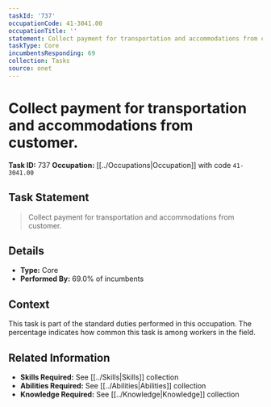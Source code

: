 ```yaml
---
taskId: '737'
occupationCode: 41-3041.00
occupationTitle: ''
statement: Collect payment for transportation and accommodations from customer.
taskType: Core
incumbentsResponding: 69
collection: Tasks
source: onet
---
```

# Collect payment for transportation and accommodations from customer.

**Task ID:** 737
**Occupation:** [[../Occupations|Occupation]] with code `41-3041.00`

## Task Statement

> Collect payment for transportation and accommodations from customer.

## Details

- **Type:** Core
- **Performed By:** 69.0% of incumbents

## Context

This task is part of the standard duties performed in this occupation. The percentage indicates how common this task is among workers in the field.

## Related Information

- **Skills Required:** See [[../Skills|Skills]] collection
- **Abilities Required:** See [[../Abilities|Abilities]] collection
- **Knowledge Required:** See [[../Knowledge|Knowledge]] collection
